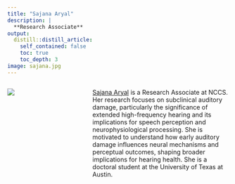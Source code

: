 ```yaml
---
title: "Sajana Aryal"
description: |
  **Research Associate** 
output:
  distill::distill_article:
    self_contained: false
    toc: true
    toc_depth: 3
image: sajana.jpg
---
```


:::: {.columns}

::: {.column width="23.9%"}
![](sajana.jpg)
:::

::: {.column width="3%"}
<!-- empty space between image and text -->
:::

::: {.column width="60%"}
[Sajana Aryal](https://github.com/SajanaAryal) is a Research Associate at NCCS.
Her research focuses on subclinical auditory damage, particularly the significance of extended high-frequency hearing and its implications for speech perception and neurophysiological processing. She is motivated to understand how early auditory damage influences neural mechanisms and perceptual outcomes, shaping broader implications for hearing health. She is a doctoral student at the University of Texas at Austin.
:::

::::


